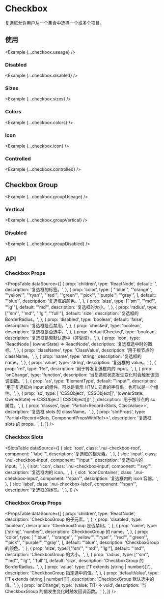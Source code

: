 
# Checkbox

复选框允许用户从一个集合中选择一个或多个项目。

<ComponentLinks component='checkbox' slotRecipe />

## 使用

<Example {...checkbox.useage} />

### Disabled

<Example {...checkbox.disabled} />

### Sizes

<Example {...checkbox.sizes} />

### Colors

<Example {...checkbox.colors} />

### Icon

<Example {...checkbox.icon} />

### Controlled

<Example {...checkbox.controlled} />

## Checkbox Group

<Example {...checkbox.groupUseage} />

### Vertical

<Example {...checkbox.groupVertical} />

### Disabled

<Example {...checkbox.groupDisabled} />

## API

### Checkbox Props

<PropsTable
  dataSource={[
    {
      prop: 'children',
      type: 'ReactNode',
      default: '',
      description: '复选框的标签。',
    },
    {
      prop: 'color',
      type: [
        "'blue'",
        "'orange'",
        "'yellow'",
        "'ryan'",
        "'red'",
        "'green'",
        "'pick'",
        "'purple'",
        "'gray'",
      ],
      default: "'blue'",
      description: '复选框的颜色。',
    },
    {
      prop: 'size',
      type: ["'sm'", "'md'", "'lg'"],
      default: "'md'",
      description: '复选框的大小。',
    },
    {
      prop: 'radius',
      type: ["'sm'", "'md'", "'lg'", "'full'"],
      default: 'size',
      description: '复选框的 BorderRadius。',
    },
    {
      prop: 'disabled',
      type: 'boolean',
      default: 'false',
      description: '复选框是否禁用。',
    },
    {
      prop: 'checked',
      type: 'boolean',
      description: '复选框是否选中。',
    },
    {
      prop: 'defaultChecked',
      type: 'boolean',
      description: '复选框是否默认选中（非受控）。',
    },
    {
      prop: 'icon',
      type: 'ReactNode | (ownerState) => ReactNode',
      description: '复选框选中时的图标。',
    },
    {
      prop: 'className',
      type: 'ClassValue',
      description: '用于根节点的 className。',
    },
    {
      prop: 'name',
      type: 'string',
      description: '复选框的 name。',
    },
    {
      prop: 'value',
      type: 'string',
      description: '复选框的 value。',
    },
    {
      prop: 'ref',
      type: 'Ref',
      description: '用于转发复选框内的 input。',
    },
    {
      prop: 'onChange',
      type: 'function',
      description: '当复选框状态发生变化时会触发该回调函数。',
    },
    {
      prop: 'as',
      type: 'ElementType',
      default: "'input'",
      description:
        '用于复选框内 input 的组件。可以是表示 HTML 元素的字符串，也可以是一个组件。',
    },
    {
      prop: 'sx',
      type: [
        'CSSObject',
        'CSSObject[]',
        '(ownerState: OwnerState) => CSSObject | CSSObject[])',
      ],
      description: '用于根节点的 sx 属性。',
    },
    {
      prop: 'classes',
      type: 'Partial<Record<Slots, ClassValue>>',
      description: '复选框 slots 的 className。',
    },
    {
      prop: 'slotProps',
      type: 'Partial<Record<Slots, ComponentPropsWithRef>>',
      description: '复选框 slots 的 props。',
    },
  ]}
/>

### Checkbox Slots

<SlotsTable
  dataSource={[
    {
      slot: 'root',
      class: '.nui-checkbox-root',
      component: "'label'",
      description: '复选框的根元素。',
    },
    {
      slot: 'input',
      class: '.nui-checkbox-input',
      component: "'input'",
      description: '复选框内的 input。',
    },
    {
      slot: 'icon',
      class: '.nui-checkbox-input',
      component: "'svg'",
      description: '复选框内的 icon。',
    },
    {
      slot: 'iconContainer',
      class: '.nui-checkbox-input',
      component: "'span'",
      description: '复选框内的 icon 容器。',
    },
    {
      slot: 'label',
      class: '.nui-checkbox-label',
      component: "'span'",
      description: '复选框的标签。',
    },
  ]}
/>

### Checkbox Group Props

<PropsTable
  dataSource={[
    {
      prop: 'children',
      type: 'ReactNode',
      description: 'CheckboxGroup 的子元素。',
    },
    {
      prop: 'disabled',
      type: 'boolean',
      description: 'CheckboxGroup 是否禁用。',
    },
    {
      prop: 'name',
      type: ['string', 'number'],
      description: 'CheckboxGroup 的 name。',
    },
    {
      prop: 'color',
      type: [
        "'blue'",
        "'orange'",
        "'yellow'",
        "'ryan'",
        "'red'",
        "'green'",
        "'pick'",
        "'purple'",
        "'gray'",
      ],
      default: "'blue'",
      description: 'CheckboxGroup 的颜色。',
    },
    {
      prop: 'size',
      type: ["'sm'", "'md'", "'lg'"],
      default: "'md'",
      description: 'CheckboxGroup 的大小。',
    },
    {
      prop: 'radius',
      type: ["'sm'", "'md'", "'lg'", "'full'"],
      default: 'size',
      description: 'CheckboxGroup 的 BorderRadius。',
    },
    {
      prop: 'value',
      type: ['T extends (string | number)[]'],
      description: 'CheckboxGroup 指定选中的值。',
    },
    {
      prop: 'defaultValue',
      type: ['T extends (string | number)[]'],
      description: 'CheckboxGroup 默认选中的值。',
    },
    {
      prop: 'onChange',
      type: '(value: T[]) => void',
      description: '当 CheckboxGroup 的值发生变化时触发回调函数。',
    },
  ]}
/>
